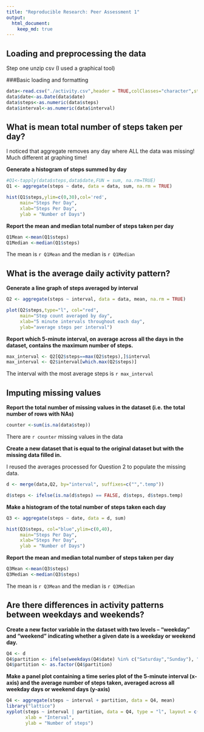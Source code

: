 ```yaml
---
title: "Reproducible Research: Peer Assessment 1"
output: 
  html_document:
    keep_md: true
---
```



## Loading and preprocessing the data
Step one unzip csv (I used a  graphical tool)

###Basic loading and formatting
```r
data<-read.csv("./activity.csv",header = TRUE,colClasses="character",stringsAsFactors = FALSE)
data$date<-as.Date(data$date)
data$steps<-as.numeric(data$steps)
data$interval<-as.numeric(data$interval)
```

## What is mean total number of steps taken per day?
I noticed that aggregate removes any day where ALL the data was missing! Much different at graphing time!

**Generate a histogram of steps summed by day**
```r
#Q1<-tapply(data$steps,data$date,FUN = sum, na.rm=TRUE)
Q1 <- aggregate(steps ~ date, data = data, sum, na.rm = TRUE)

hist(Q1$steps,ylim=c(0,30),col='red',
     main="Steps Per Day",
     xlab="Steps Per Day",
     ylab = "Number of Days")
```

**Report the mean and median total number of steps taken per day**
```r
Q1Mean <-mean(Q1$steps)
Q1Median <-median(Q1$steps)
```
The mean is `r Q1Mean` and the median is `r Q1Median`

## What is the average daily activity pattern?

**Generate a line graph of steps averaged by interval**
```r
Q2 <- aggregate(steps ~ interval, data = data, mean, na.rm = TRUE)

plot(Q2$steps,type="l", col="red",
     main="Step count averaged by day",
     xlab="5 minute intervals throughout each day",
     ylab="average steps per interval")
```

**Report which 5-minute interval, on average across all the days in the dataset, contains the maximum number of steps.**
```r
max_interval <- Q2[Q2$steps==max(Q2$steps),]$interval
max_interval <- Q2$interval[which.max(Q2$steps)]
```
The interval with the most average steps is `r max_interval`

## Imputing missing values

**Report the total number of missing values in the dataset (i.e. the total number of rows with NAs)**
```r
counter <-sum(is.na(data$step))
```
There are `r counter` missing values in the data

**Create a new dataset that is equal to the original dataset but with the missing data filled in.**

I reused the averages processed for Question 2 to populate the missing data.
```r
d <- merge(data,Q2, by="interval", suffixes=c("",".temp"))

d$steps <- ifelse(is.na(d$steps) == FALSE, d$steps, d$steps.temp)
```

**Make a histogram of the total number of steps taken each day**
```r
Q3 <- aggregate(steps ~ date, data = d, sum)

hist(Q3$steps, col="blue",ylim=c(0,40),
     main="Steps Per Day",
     xlab="Steps Per Day",
     ylab = "Number of Days")
```

**Report the mean and median total number of steps taken per day**
```r
Q3Mean <-mean(Q3$steps)
Q3Median <-median(Q3$steps)
```
The mean is `r Q3Mean` and the median is `r Q3Median`

## Are there differences in activity patterns between weekdays and weekends?
**Create a new factor variable in the dataset with two levels -- "weekday" and "weekend" indicating whether a given date is a weekday or weekend day.**
```r
Q4 <- d
Q4$partition <- ifelse(weekdays(Q4$date) %in% c("Saturday","Sunday"), "weekend", "weekday")
Q4$partition <- as.factor(Q4$partition)
```
**Make a panel plot containing a time series plot of the 5-minute interval (x-axis) and the average number of steps taken, averaged across all weekday days or weekend days (y-axis)**
```r
Q4 <- aggregate(steps ~ interval + partition, data = Q4, mean)
library("lattice")
xyplot(steps ~ interval | partition, data = Q4, type = "l", layout = c(1, 2),
       xlab = "Interval", 
       ylab = "Number of steps")
```